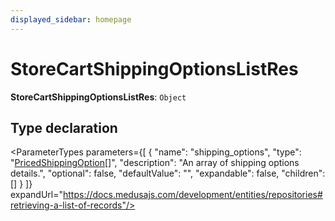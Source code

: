 ```yaml
---
displayed_sidebar: homepage
---
```



# StoreCartShippingOptionsListRes

 **StoreCartShippingOptionsListRes**: `Object`

## Type declaration

<ParameterTypes parameters={[
  {
    "name": "shipping_options",
    "type": "[PricedShippingOption](medusa.PricedShippingOption.mdx)[]",
    "description": "An array of shipping options details.",
    "optional": false,
    "defaultValue": "",
    "expandable": false,
    "children": []
  }
]} expandUrl="https://docs.medusajs.com/development/entities/repositories#retrieving-a-list-of-records"/>
